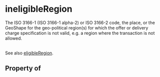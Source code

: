 # ineligibleRegion

The ISO 3166-1 (ISO 3166-1 alpha-2) or ISO 3166-2 code, the place, or the GeoShape for the geo-political region(s) for which the offer or delivery charge specification is not valid, e.g. a region where the transaction is not allowed.<br/><br/>

See also <a class="localLink" href="/eligibleRegion">eligibleRegion</a>.

## Property of



